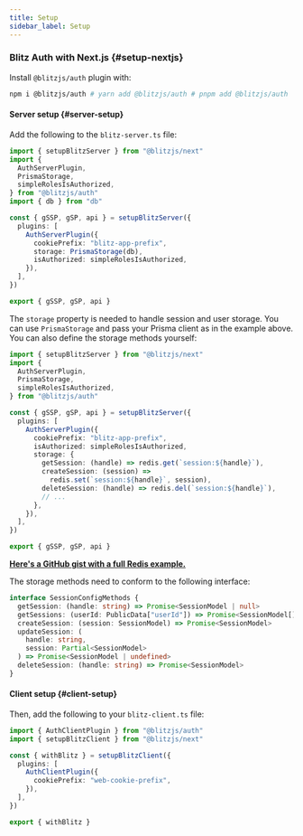 ```yaml
---
title: Setup
sidebar_label: Setup
---
```


### Blitz Auth with Next.js {#setup-nextjs}

Install `@blitzjs/auth` plugin with:

```bash
npm i @blitzjs/auth # yarn add @blitzjs/auth # pnpm add @blitzjs/auth
```

#### Server setup {#server-setup}

Add the following to the `blitz-server.ts` file:

```typescript
import { setupBlitzServer } from "@blitzjs/next"
import {
  AuthServerPlugin,
  PrismaStorage,
  simpleRolesIsAuthorized,
} from "@blitzjs/auth"
import { db } from "db"

const { gSSP, gSP, api } = setupBlitzServer({
  plugins: [
    AuthServerPlugin({
      cookiePrefix: "blitz-app-prefix",
      storage: PrismaStorage(db),
      isAuthorized: simpleRolesIsAuthorized,
    }),
  ],
})

export { gSSP, gSP, api }
```

The `storage` property is needed to handle session and user storage. You
can use `PrismaStorage` and pass your Prisma client as in the example
above. You can also define the storage methods yourself:

```typescript
import { setupBlitzServer } from "@blitzjs/next"
import {
  AuthServerPlugin,
  PrismaStorage,
  simpleRolesIsAuthorized,
} from "@blitzjs/auth"

const { gSSP, gSP, api } = setupBlitzServer({
  plugins: [
    AuthServerPlugin({
      cookiePrefix: "blitz-app-prefix",
      isAuthorized: simpleRolesIsAuthorized,
      storage: {
        getSession: (handle) => redis.get(`session:${handle}`),
        createSession: (session) =>
          redis.set(`session:${handle}`, session),
        deleteSession: (handle) => redis.del(`session:${handle}`),
        // ...
      },
    }),
  ],
})

export { gSSP, gSP, api }
```

[**Here's a GitHub gist with a full Redis example.**](https://gist.github.com/beerose/80f37b4b36cbd7ba2745701959e3cb8b)

The storage methods need to conform to the following interface:

```typescript
interface SessionConfigMethods {
  getSession: (handle: string) => Promise<SessionModel | null>
  getSessions: (userId: PublicData["userId"]) => Promise<SessionModel[]>
  createSession: (session: SessionModel) => Promise<SessionModel>
  updateSession: (
    handle: string,
    session: Partial<SessionModel>
  ) => Promise<SessionModel | undefined>
  deleteSession: (handle: string) => Promise<SessionModel>
}
```

#### Client setup {#client-setup}

Then, add the following to your `blitz-client.ts` file:

```typescript
import { AuthClientPlugin } from "@blitzjs/auth"
import { setupBlitzClient } from "@blitzjs/next"

const { withBlitz } = setupBlitzClient({
  plugins: [
    AuthClientPlugin({
      cookiePrefix: "web-cookie-prefix",
    }),
  ],
})

export { withBlitz }
```

